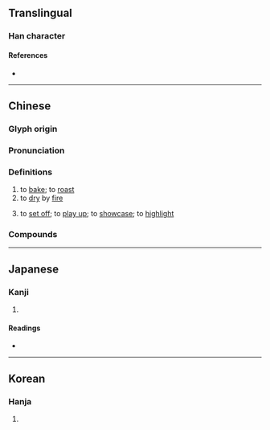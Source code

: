 {{character info/new}}
==Translingual==

===Han character===
{{Han char|rn=86|rad=火|as=06|sn=10|four=94881|canj=FTC|ids=⿰火共}}

====References====
* {{Han ref|kx=0670.170|dkj=19012|dj=1079.090|hdz=32198.170|uh=70D8|ud=28888|bh=AF4D|bd=44877}}

----

==Chinese==
{{zh-forms}}

===Glyph origin===
{{Han etym}}

===Pronunciation===
{{zh-pron
|m=hōng
|ma=Zh-hong.ogg
|c=hung1,hung4,hong3,hung3
|h=pfs=fûng
|md=
|mn=hang/hong
|mn_note=hang - vernacular; hong - literary
|mn-t=hong1/hong5
|w=
|mc=y
|oc=y
|cat=v
}}

===Definitions===
{{zh-hanzi}}

# to [[bake]]; to [[roast]]
# to [[dry]] by [[fire]]
# {{lb|zh|figurative}} to [[set off]]; to [[play up]]; to [[showcase]]; to [[highlight]]

===Compounds===
{{zh-der|冬烘先生|怒烘烘|亂烘烘|冬烘|烘襯|烘製|烘托|烘染|烘眼|烘焙|烘乾|烘烘|烘雲托月|毛烘烘|熱烘烘|暖烘烘|烘堂|烘籠|烘箱|烘爐|烘烤|烘培機|烘乾機|烘動|烘炒|烘碗機|臭烘烘|起烘|鬧烘烘|超烘}}

{{zh-cat|Cooking}}

----

==Japanese==

===Kanji===
{{ja-kanji|grade=|rs=火06}}

# {{defn|lang=ja|sort=火06}}

====Readings====
* {{ja-readings|on=[[こう]] (kō), [[ぐ]] (gu), [[きょう]] (kyō), [[く]] (ku)|kun=[[かがりび]] (kagaribi)}}

----

==Korean==

===Hanja===
{{ko-hanja|hangeul=홍|eumhun=|rv=hong|mr=hong|y=hong}}

# {{defn|lang=ko|sort=火06}}